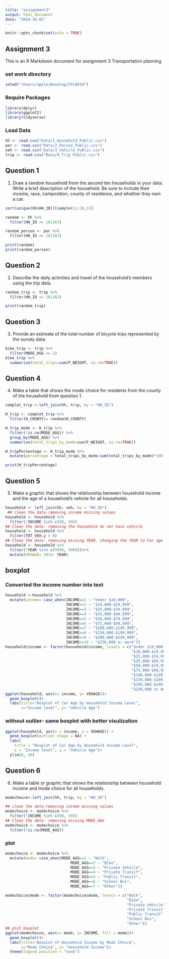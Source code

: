 ```yaml
---
title: "assignment3"
output: html_document
date: "2024-10-02"
---
```


```r
knitr::opts_chunk$set(echo = TRUE)
```

## Assignment 3

This is an R Markdown document for assignment 3 Transportation planning

### set work directory

```r
setwd("/Users/apple/Desktop/CPLN550")
```

### Require Packages
```r
library(dplyr)
library(ggplot2)
library(tidyverse)
```

### Load Data
```r
hh <- read.csv("Data/1_Household_Public.csv")
per <- read.csv("Data/2_Person_Public.csv")
veh <- read.csv("Data/3_Vehicle_Public.csv")
trip <- read.csv("Data/4_Trip_Public.csv")
```

## Question 1

1)	Draw a random household from the second ten households in your data. 
Write a brief description of the household. Be sure to include their income, race, composition, county of residence, and whether they own a car.
```r
sort(unique(hh$HH_ID))[sample(11:20,1)]
```

```r
random <- hh %>%
  filter(HH_ID == 101162)

random_person <- per %>%
  filter(HH_ID == 101162)

print(random)
print(random_person)
```

## Question 2

2)	Describe the daily activities and travel of the household’s members using the trip data.   

```r
random_trip <- trip %>%
  filter(HH_ID == 101162)

print(random_trip)
```
## Question 3

3)	Provide an estimate of the total number of bicycle trips represented by the survey data. 
```r
bike_trip <- trip %>%
  filter(MODE_AGG == 2) 
bike_trip %>%
  summarise(total_trips=sum(P_WEIGHT, na.rm=TRUE))
```
## Question 4

4)	Make a table that shows the mode choice for residents from the county of the household from question 1. 
```r
complet_trip <-left_join(hh, trip, by = "HH_ID")

H_trip <- complet_trip %>%
  filter(H_COUNTY== random$H_COUNTY)

H_trip_mode <- H_trip %>%
  filter(!is.na(MODE_AGG)) %>%
  group_by(MODE_AGG) %>%
  summarise(total_trips_by_mode=sum(P_WEIGHT, na.rm=TRUE))

H_tripPercentage <- H_trip_mode %>%
  mutate(percentage = total_trips_by_mode/sum(total_trips_by_mode)*100)

print(H_tripPercentage)
```
## Question 5

5)	Make a graphic that shows the relationship between household income and the age of a household’s vehicle for all households. 

```r
household <- left_join(hh, veh, by = "HH_ID")
 ## clean the data-removing income missing values
household <- household %>%
  filter(!INCOME %in% c(98, 99))
## Clean the data- removing the household do not have vehicle
household <- household %>%
  filter(TOT_VEH.y > 0)
## Clean the data- removing missing YEAR, changing the YEAR to Car age
household <- household %>%
  filter(!YEAR %in% c(9998, 9999))%>%
  mutate(VEHAGE= 2014- YEAR)
```
## boxplot
### Converted the income number into text
```r
household <-household %>%
  mutate(income= case_when(INCOME==1 ~ "Under $10,000",
                           INCOME==2 ~ "$10,000-$24,999",
                           INCOME==3 ~ "$25,000-$34,999",
                           INCOME==4 ~ "$35,000-$49,999",
                           INCOME==5 ~ "$50,000-$74,999",
                           INCOME==6 ~ "$75,000-$99,999",
                           INCOME==7 ~ "$100,000-$149,999",
                           INCOME==8 ~ "$150,000-$199,999",
                           INCOME==9 ~ "$200,000-$249,999",
                           INCOME==10 ~ "$250,000 or more"))
household$income <- factor(household$income, levels = c("Under $10,000", 
                                                        "$10,000-$24,999", 
                                                        "$25,000-$34,999",
                                                        "$35,000-$49,999", 
                                                        "$50,000-$74,999", 
                                                        "$75,000-$99,999",
                                                        "$100,000-$149,999", 
                                                        "$150,000-$199,999", 
                                                        "$200,000-$249,999", 
                                                        "$250,000 or more"))
ggplot(household, aes(x= income, y= VEHAGE))+
  geom_boxplot()+
  labs(title="Boxplot of Car Age by Household Income Level", 
       x="Income level", y= "Vehicle Age")
```
### without outlier- same boxplot with better visulization
```r
ggplot(household, aes(x = income, y = VEHAGE)) +
  geom_boxplot(outlier.shape = NA) +
  labs(
    title = "Boxplot of Car Age by Household Income Level",
    x = "Income level", y = "Vehicle Age")+
  ylim(0, 30)

```

## Question 6

6)	Make a table or graphic that shows the relationship between household income and mode choice for all households. 

```r
modechoice<-left_join(hh, trip, by = "HH_ID")

## clean the data-removing income missing values
modechoice <- modechoice %>%
  filter(!INCOME %in% c(98, 99))
## Clean the data- removing missing MODE_AGG
modechoice <- modechoice %>%
  filter(!is.na(MODE_AGG))

```

### plot
```r
modechoice <- modechoice %>%
  mutate(mode= case_when(MODE_AGG==1 ~ "Walk",
                             MODE_AGG==2 ~ "Bike",
                             MODE_AGG==3 ~ "Private Vehicle",
                             MODE_AGG==4 ~ "Private Transit",
                             MODE_AGG==5 ~ "Public Transit",
                             MODE_AGG==6 ~ "School Bus",
                             MODE_AGG==7 ~ "Other"))

modechoice$mode <- factor(modechoice$mode, levels = c("Walk", 
                                                      "Bike", 
                                                      "Private Vehicle", 
                                                      "Private Transit", 
                                                      "Public Transit", 
                                                      "School Bus", 
                                                      "Other"))
## plot boxplot
ggplot(modechoice, aes(x= mode, y= INCOME, fill = mode))+
  geom_boxplot()+
  labs(title="Boxplot of Household Income by Mode Choice", 
       x="Mode Choice", y= "Household Income")+
  theme(legend.position = "none")
```

